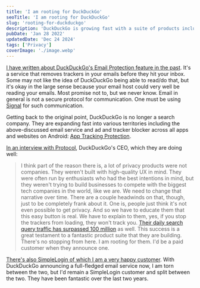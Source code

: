 ```yaml
---
title: 'I am rooting for DuckDuckGo'
seoTitle: 'I am rooting for DuckDuckGo'
slug: 'rooting-for-duckduckgo'
description: 'DuckDuckGo is growing fast with a suite of products including DuckDuckGo Email Protection, App Tracking Protection and a fantastic search engine. Exciting days!'
pubDate: 'Jan 28 2022'
updatedDate: 'Dec 24 2024'
tags: ['Privacy']
coverImage: './image.webp'
---
```


[I have written about DuckDuckGo's Email Protection feature in the past](https://www.arun.blog/post/duckduckgo-email-protection-first-impressions/). It's a service that removes trackers in your emails before they hit your inbox. Some may not like the idea of DuckDuckGo being able to read/do that, but it's okay in the large sense because your email host could very well be reading your emails. Most promise not to, but we never know. Email in general is not a secure protocol for communication. One must be using [Signal](https://www.arun.blog/tags/signal/) for such communication.

Getting back to the original point, DuckDuckGo is no longer a search company. They are expanding fast into various territories including the above-discussed email service and ad and tracker blocker across all apps and websites on Android: [App Tracking Protection](https://spreadprivacy.com/introducing-app-tracking-protection/).

[In an interview with Protocol](https://www.protocol.com/duckduckgo-ceo-interview), DuckDuckGo's CEO, which they are doing well:

> I think part of the reason there is, a lot of privacy products were not companies. They weren't built with high-quality UX in mind. They were often run by enthusiasts who had the best intentions in mind, but they weren't trying to build businesses to compete with the biggest tech companies in the world, like we are. We need to change that narrative over time. There are a couple headwinds on that, though, just to be completely frank about it. One is, people just think it's not even possible to get privacy. And so we have to educate them that this easy button is real. We have to explain to them, yes, if you stop the trackers from loading, they won't track you.
> [Their daily search query traffic has surpassed 100 million](https://duckduckgo.com/traffic) as well. This success is a great testament to a fantastic product suite that they are building. There's no stopping from here. I am rooting for them. I'd be a paid customer when they announce one.

[There's also SimpleLogin of which I am a very happy customer](https://www.arun.blog/post/jq-magic-to-create-contacts-for-simplelogin-aliases/). With DuckDuckGo announcing a full-fledged email service now, I am torn between the two, but I'd remain a SimpleLogin customer and split between the two. They have been fantastic over the last two years.
